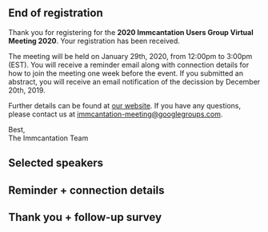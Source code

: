 ## End of registration 

Thank you for registering for the **2020 Immcantation Users Group Virtual Meeting 2020**. Your registration has been received. 

The meeting will be held on January 29th, 2020, from 12:00pm to 3:00pm (EST). You will receive a reminder email along with connection details for how to join the meeting one week before the event. If you submitted an abstract, you will receive an email notification of the decission by December 20th, 2019.

Further details can be found at [our website](http://kleinstein.bitbucket.io/IM). If you have any questions, please contact us at [immcantation-meeting@googlegroups.com](mailto:immcantation-meeting@googlegroups.com). 

Best,  
The Immcantation Team


## Selected speakers



## Reminder + connection details



## Thank you + follow-up survey